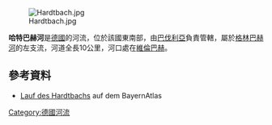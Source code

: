 {{Coord|47.87644|N|11.17048|E|display=title}}

[[Image:Hardtbach.jpg|right]]

'''哈特巴赫河'''是[[德國|德國]]的河流，位於該國東南部，由[[巴伐利亞|巴伐利亞]]負責管轄，屬於[[格林巴赫河_(安珀河支流)|格林巴赫河]]的左支流，河道全長10公里，河口處在[[維倫巴赫|維倫巴赫]]。

==參考資料==
* [https://geoportal.bayern.de/bayernatlas/index.html?X=5301425.65&Y=4444625.46&zoom=8&lang=de&topic=ba&bgLayer=tk&catalogNodes=122 Lauf des Hardtbachs] auf dem BayernAtlas

{{Germany-geo-stub}}
[[Category:德國河流|Category:德國河流]]